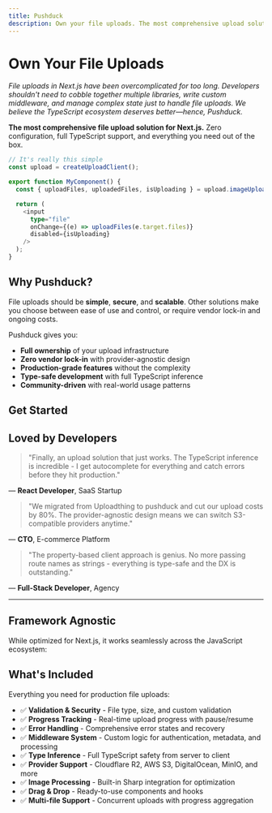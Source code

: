 ```yaml
---
title: Pushduck
description: Own your file uploads. The most comprehensive upload solution for Next.js.
---
```



# Own Your File Uploads

_File uploads in Next.js have been overcomplicated for too long. Developers shouldn't need to cobble together multiple libraries, write custom middleware, and manage complex state just to handle file uploads. We believe the TypeScript ecosystem deserves better—hence, Pushduck._

**The most comprehensive file upload solution for Next.js.** Zero configuration, full TypeScript support, and everything you need out of the box.

```typescript
// It's really this simple
const upload = createUploadClient();

export function MyComponent() {
  const { uploadFiles, uploadedFiles, isUploading } = upload.imageUpload();

  return (
    <input
      type="file"
      onChange={(e) => uploadFiles(e.target.files)}
      disabled={isUploading}
    />
  );
}
```

<UploadDemo 
  title="🎬 Interactive Demo" 
  description="Try uploading files to see the enhanced type-safe client in action"
  showTabs={true}
  compact={false}
/>

<div className="not-prose mb-8">
  <Card
    title="🎬 Live Demo"
    description="Try it yourself! Interactive demo with real file uploads using Cloudflare R2."
    href="/upload"
    className="mb-4 bg-gradient-to-r from-blue-50 to-indigo-50 border-blue-200 hover:border-blue-300"
  />
</div>

<div className="not-prose mb-8">
  <Cards>
    <Card
      title="🎯 Zero Configuration"
      description="Works out of the box with sensible defaults. No complex setup or boilerplate code."
      href="/docs/quick-start"
    />
    <Card
      title="🔒 Type-Safe"
      description="Full TypeScript inference from server router to client components. Catch errors at compile time."
      href="/docs/guides/migration/enhanced-client"
    />
    <Card
      title="☁️ Provider Agnostic"
      description="Cloudflare R2, AWS S3, DigitalOcean Spaces, MinIO. Switch providers without changing code."
      href="/docs/guides/setup/aws-s3"
    />
    <Card
      title="⚡ Production Ready"
      description="Built-in validation, progress tracking, error handling, and security features."
      href="/docs/examples"
    />
  </Cards>
</div>

## Why Pushduck?

File uploads should be **simple**, **secure**, and **scalable**. Other solutions make you choose between ease of use and control, or require vendor lock-in and ongoing costs.

Pushduck gives you:

- **Full ownership** of your upload infrastructure
- **Zero vendor lock-in** with provider-agnostic design
- **Production-grade features** without the complexity
- **Type-safe development** with full TypeScript inference
- **Community-driven** with real-world usage patterns

## Get Started

<div className="not-prose mb-8">
  <Cards>
    <Card
      title="⚡ CLI Setup"
      description="Zero-config setup with npx pushduck init - everything in one command"
      href="/docs/getting-started/cli-setup"
    />
    <Card
      title="🔧 Manual Setup"
      description="Step-by-step manual setup for developers who prefer full control"
      href="/docs/getting-started/manual-setup"
    />
    <Card
      title="☁️ Providers"
      description="Provider-specific setup guides for Cloudflare R2, AWS S3, and more"
      href="/docs/providers"
    />
    <Card
      title="💡 Examples"
      description="See it in action with real-world examples and demo components"
      href="/docs/examples"
    />
  </Cards>
</div>

## Loved by Developers

> "Finally, an upload solution that just works. The TypeScript inference is incredible - I get autocomplete for everything and catch errors before they hit production."

— **React Developer**, SaaS Startup

> "We migrated from Uploadthing to pushduck and cut our upload costs by 80%. The provider-agnostic design means we can switch S3-compatible providers anytime."

— **CTO**, E-commerce Platform

> "The property-based client approach is genius. No more passing route names as strings - everything is type-safe and the DX is outstanding."

— **Full-Stack Developer**, Agency

---

## Framework Agnostic

While optimized for Next.js, it works seamlessly across the JavaScript ecosystem:

<div className="not-prose mb-8">
  <Cards>
    <Card title="Next.js" description="App Router & Pages Router" />
    <Card title="Remix" description="Full-stack support" />
    <Card title="SvelteKit" description="Coming soon" />
    <Card title="Nuxt" description="Coming soon" />
  </Cards>
</div>

## What's Included

Everything you need for production file uploads:

- ✅ **Validation & Security** - File type, size, and custom validation
- ✅ **Progress Tracking** - Real-time upload progress with pause/resume
- ✅ **Error Handling** - Comprehensive error states and recovery
- ✅ **Middleware System** - Custom logic for authentication, metadata, and processing
- ✅ **Type Inference** - Full TypeScript safety from server to client
- ✅ **Provider Support** - Cloudflare R2, AWS S3, DigitalOcean, MinIO, and more
- ✅ **Image Processing** - Built-in Sharp integration for optimization
- ✅ **Drag & Drop** - Ready-to-use components and hooks
- ✅ **Multi-file Support** - Concurrent uploads with progress aggregation
